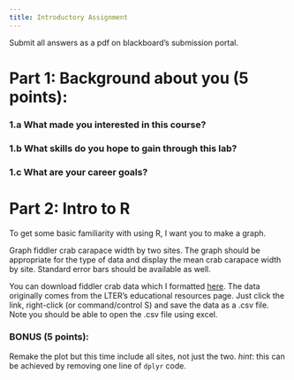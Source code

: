 ```yaml
---
title: Introductory Assignment
---
```


Submit all answers as a pdf on blackboard's submission portal.

# Part 1: Background about you (5 points):

### 1.a What made you interested in this course?

### 1.b What skills do you hope to gain through this lab?

### 1.c What are your career goals?

# Part 2: Intro to R

To get some basic familiarity with using R, I want you to make a graph.

Graph fiddler crab carapace width by two sites. The graph should be appropriate for the type of data and display the mean crab carapace width by site. Standard error bars should be available as well.

You can download fiddler crab data which I formatted [here](https://raw.githubusercontent.com/USC-Ecology-Lab/Lab_0_Introduction/main/data/LTER_CrabCarapaces.csv). The data originally comes from the LTER's educational resources page. Just click the link, right-click (or command/control S) and save the data as a .csv file. Note you should be able to open the .csv file using excel.

### BONUS (5 points):

Remake the plot but this time include all sites, not just the two. *hint*: this can be achieved by removing one line of `dplyr` code.
